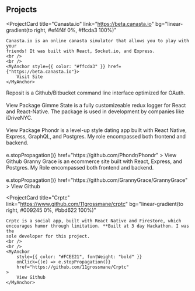 
## Projects

<ProjectCard
    title="Canasta.io"
    link="https://beta.canasta.io"
    bg="linear-gradient(to right, #ef4f4f 0%, #ffcda3 100%)"
>
    Canasta.io is an online canasta simulator that allows you to play with your
    friends! It was built with React, Socket.io, and Express.
    <br />
    <br />
    <MyAnchor style={{ color: "#ffcda3" }} href={"https://beta.canasta.io"}>
        Visit Site
    </MyAnchor>
</ProjectCard>
<ProjectCard
    title="Reposit"
    link="https://github.com/11grossmane/reposit"
    bg="linear-gradient(to right, #cd5d7d 0%, #a3d2ca 100%)"
>
    Reposit is a Github/Bitbucket command line interface optimized for OAuth.
    <br />
    <br />
    <MyAnchor
        style={{ color: "#a3d2ca" }}
        href={"https://github.com/11grossmane/reposit"}
    >
        View Package
    </MyAnchor>
</ProjectCard>
<ProjectCard
    title="Gimme State"
    link="https://github.com/11grossmane/gimme-state"
    bg="linear-gradient(to right, #939b62 0%, #ffc764 100%)"
>
    Gimme State is a fully customizeable redux logger for React and
    React-Native. The package is used in development by companies like
    iDriveNYC.
    <br />
    <br />
    <MyAnchor
        style={{ color: "#ffc764" }}
        href={"https://github.com/11grossmane/gimme-state"}
    >
        View Package
    </MyAnchor>
</ProjectCard>
<ProjectCard
    title="Phondr"
    link="https://www.github.com/phondr/phondr"
    bg="linear-gradient(to right, #D4145A 0%, #FBB03B 100%)"
>
    Phondr is a level-up style dating app built with React Native, Express,
    GraphQL, and Postgres. My role encompassed both frontend and backend.
    <br />
    <br />
    <MyAnchor
        style={{ color: "#FBB03B ", fontWeight: "bold" }}
        onClick={(e) => e.stopPropagation()}
        href="https://github.com/Phondr/Phondr"
    >
        View Github
    </MyAnchor>
</ProjectCard>
<ProjectCard
    title="Granny Grace"
    link="https://github.com/GrannyGrace/GrannyGrace"
    bg="linear-gradient(to right, #662D8C 0%, #ED1E79 100%)"
>
    Granny Grace is an ecommerce site built with React, Express, and Postgres.
    My Role encompassed both frontend and backend.
    <br />
    <br />
    <MyAnchor
        style={{ color: "#ED1E79", fontWeight: "bold" }}
        onClick={(e) => e.stopPropagation()}
        href="https://github.com/GrannyGrace/GrannyGrace"
    >
        View Github
    </MyAnchor>
</ProjectCard>

<ProjectCard
    title="Crptc"
    link="https://www.github.com/11grossmane/crptc"
    bg="linear-gradient(to right, #009245 0%, #bbd622 100%)"
>
    Crptc is a social app, built with React Native and Firestore, which
    encourages humor through limitation. **Built at 3 day Hackathon. I was the
    sole developer for this project.
    <br />
    <br />
    <MyAnchor
        style={{ color: "#FCEE21", fontWeight: "bold" }}
        onClick={(e) => e.stopPropagation()}
        href="https://github.com/11grossmane/Crptc"
    >
        View Github
    </MyAnchor>
</ProjectCard>
